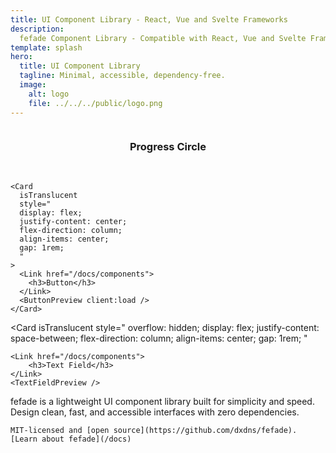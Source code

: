 ```yaml
---
title: UI Component Library - React, Vue and Svelte Frameworks
description:
  fefade Component Library - Compatible with React, Vue and Svelte Frameworks.
template: splash
hero:
  title: UI Component Library
  tagline: Minimal, accessible, dependency-free.
  image:
    alt: logo
    file: ../../../public/logo.png
---
```



<CardGrid stagger>
	<Card
      isTranslucent
      style="
      display: flex;
      justify-content: center;
      flex-direction: column;
      align-items: center;
      gap: 1rem;
      "
    >
    <Link href="/docs/components">
      <h3>Progress Circle</h3>
    </Link>
    <ProgressCirclePreview client:load />
	</Card>

    <Card
      isTranslucent
      style="
      display: flex;
      justify-content: center;
      flex-direction: column;
      align-items: center;
      gap: 1rem;
      "
    >
      <Link href="/docs/components">
        <h3>Button</h3>
      </Link>
      <ButtonPreview client:load />
    </Card>

<Card
	isTranslucent
	style="
    overflow: hidden;
    display: flex;
    justify-content: space-between;
    flex-direction: column;
    align-items: center;
    gap: 1rem;
    "
>
	<Link href="/docs/components">
		<h3>Text Field</h3>
	</Link>
	<TextFieldPreview />
</Card>

  <div>
    <LinkCard title="All components" href="/docs/components" />
    <LinkCard title="Explore templates" href="/docs/templates"  />
  </div>
</CardGrid>

<About>
    fefade is a lightweight UI component library built for simplicity and speed.
    Design clean, fast, and accessible interfaces with zero dependencies.

    MIT-licensed and [open source](https://github.com/dxdns/fefade).
    [Learn about fefade](/docs)

</About>
